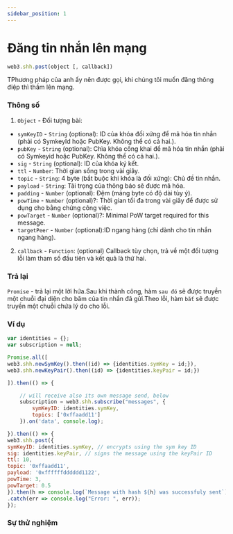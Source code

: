 ```yaml
---
sidebar_position: 1
---
```


# Đăng tin nhắn lên mạng
```javascript
web3.shh.post(object [, callback])
```
TPhương pháp của anh ấy nên được gọi, khi chúng tôi muốn đăng thông điệp thì thầm lên mạng.
### Thông số
1. `Object` - Đối tượng bài:
+ `symKeyID` - `String` (optional): ID của khóa đối xứng để mã hóa tin nhắn (phải có SymkeyId hoặc PubKey. Không thể có cả hai.).
+ `pubKey` - `String` (optional): Chìa khóa công khai để mã hóa tin nhắn (phải có Symkeyid hoặc PubKey. Không thể có cả hai.).
+ `sig` - `String` (optional): ID của khóa ký kết.
+ `ttl` - `Number`: Thời gian sống trong vài giây.
+ `topic` - `String`: 4 byte (bắt buộc khi khóa là đối xứng): Chủ đề tin nhắn.
+ `payload` - `String`: Tải trọng của thông báo sẽ được mã hóa.
+ `padding` - `Number` (optional): Đệm (mảng byte có độ dài tùy ý).
+ `powTime` - `Number` (optional)?: Thời gian tối đa trong vài giây để được sử dụng cho bằng chứng công việc.
+ `powTarget` - `Number` (optional)?: Minimal PoW target required for this message.
+ `targetPeer` - `Number` (optional):ID ngang hàng (chỉ dành cho tin nhắn ngang hàng).
2. `callback` - `Function`: (optional) Callback tùy chọn, trả về một đối tượng lỗi làm tham số đầu tiên và kết quả là thứ hai.
### Trả lại
`Promise` - trả lại một lời hứa.Sau khi thành công, hàm `sau đó` sẽ được truyền một chuỗi đại diện cho băm của tin nhắn đã gửi.Theo lỗi, hàm `bắt` sẽ được truyền một chuỗi chứa lý do cho lỗi.
### Ví dụ
```javascript
var identities = {};
var subscription = null;

Promise.all([
web3.shh.newSymKey().then((id) => {identities.symKey = id;}),
web3.shh.newKeyPair().then((id) => {identities.keyPair = id;})

]).then(() => {

    // will receive also its own message send, below
    subscription = web3.shh.subscribe("messages", {
        symKeyID: identities.symKey,
        topics: ['0xffaadd11']
    }).on('data', console.log);

}).then(() => {
web3.shh.post({
symKeyID: identities.symKey, // encrypts using the sym key ID
sig: identities.keyPair, // signs the message using the keyPair ID
ttl: 10,
topic: '0xffaadd11',
payload: '0xffffffdddddd1122',
powTime: 3,
powTarget: 0.5
}).then(h => console.log(`Message with hash ${h} was successfuly sent`))
.catch(err => console.log("Error: ", err));
});
```
### Sự thử nghiệm